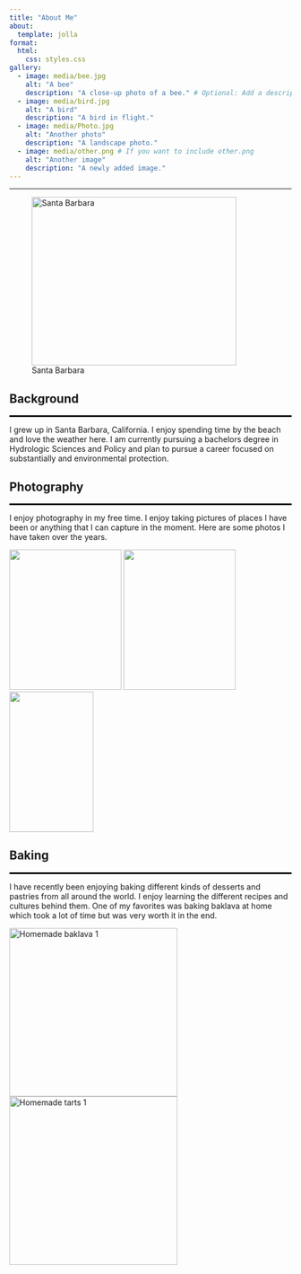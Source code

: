 ```yaml
---
title: "About Me"
about:
  template: jolla
format:
  html:
    css: styles.css 
gallery:
  - image: media/bee.jpg
    alt: "A bee"
    description: "A close-up photo of a bee." # Optional: Add a description
  - image: media/bird.jpg
    alt: "A bird"
    description: "A bird in flight."
  - image: media/Photo.jpg
    alt: "Another photo"
    description: "A landscape photo."
  - image: media/other.png # If you want to include other.png
    alt: "Another image"
    description: "A newly added image."
--- 
```


---
![Santa Barbara](media/SantaBarbara.jpg){fig-align="center"style="width:365px; height:300px;"}

## Background

<hr style="height: 3px; background-color: black; border: none;">

I grew up in Santa Barbara, California. I enjoy spending time by the beach and love the weather here. I am currently pursuing a bachelors degree in Hydrologic Sciences and Policy and plan to pursue a career focused on substantially and environmental protection.



## Photography

<hr style="height: 3px; background-color: black; border: none;">

I enjoy photography in my free time. I enjoy taking pictures of places I have been or anything that I can capture in the moment. Here are some photos I have taken over the years.

::: {layout="[[3]]" gap="0px" layout-align="center"}
![](media/bee.jpg){style="height:250px; width:200px; object-fit:cover;"}
![](media/bird.jpg){style="height:250px; width:200px; object-fit:cover;"}
![](media/Photo.jpg){style="height:250px; width:150px; object-fit:cover;"}
:::

## Baking

<hr style="height: 3px; background-color: black; border: none;">

I have recently been enjoying baking different kinds of desserts and pastries from all around the world. I enjoy learning the different recipes and cultures behind them. One of my favorites was baking baklava at home which took a lot of time but was very worth it in the end.
<div style="display: flex; gap: 10px;justify-content: center;">
  <img src="media/Baklava.jpg" alt="Homemade baklava 1" style="height: 300px; width: auto; object-fit: cover;">
  <img src="media/Tart.jpg" alt="Homemade tarts 1" style="height: 300px; width: auto; object-fit: cover;">
</div>





